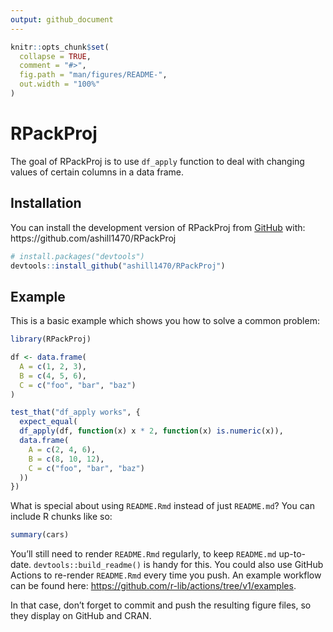 ```yaml
---
output: github_document
---
```


<!-- README.md is generated from README.Rmd. Please edit that file -->

```r
knitr::opts_chunk$set(
  collapse = TRUE,
  comment = "#>",
  fig.path = "man/figures/README-",
  out.width = "100%"
)
```

# RPackProj

<!-- badges: start -->
<!-- badges: end -->

The goal of RPackProj is to use `df_apply` function to deal with changing values of certain columns in a data frame. 

## Installation

You can install the development version of RPackProj from [GitHub](https://github.com/) with: https://github.com/ashill1470/RPackProj

``` r
# install.packages("devtools")
devtools::install_github("ashill1470/RPackProj")
```

## Example

This is a basic example which shows you how to solve a common problem:

```r
library(RPackProj)

df <- data.frame(
  A = c(1, 2, 3),
  B = c(4, 5, 6),
  C = c("foo", "bar", "baz")
)

test_that("df_apply works", {
  expect_equal(
  df_apply(df, function(x) x * 2, function(x) is.numeric(x)),
  data.frame(
    A = c(2, 4, 6),
    B = c(8, 10, 12),
    C = c("foo", "bar", "baz")
  ))
})

```

What is special about using `README.Rmd` instead of just `README.md`? You can include R chunks like so:

```r
summary(cars)
```

You'll still need to render `README.Rmd` regularly, to keep `README.md` up-to-date. `devtools::build_readme()` is handy for this. You could also use GitHub Actions to re-render `README.Rmd` every time you push. An example workflow can be found here: <https://github.com/r-lib/actions/tree/v1/examples>.


In that case, don't forget to commit and push the resulting figure files, so they display on GitHub and CRAN.

